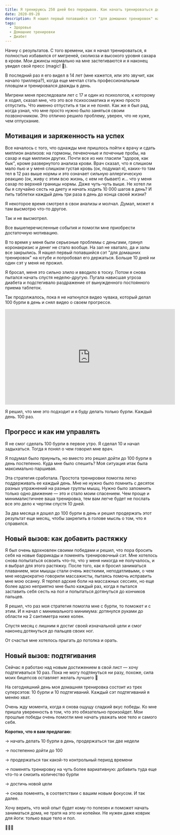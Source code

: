 ```yaml
---
title: Я тренируюсь 250 дней без перерывов. Как начать тренироваться дома с нуля?
date: 2020-09-28
description: Я нашел первый попавшийся сэт "для домашних тренировок" на ютубе и попробовал его держаться. Больше 10 дней ни один сэт у меня не прожил.
tags:
  - Здоровье
  - Домашние тренировки
  - Диабет
---
```

Начну с результатов. С того времени, как я начал тренироваться, я полностью избавился от мигреней, сколиоза и высокого уровня сахара в крови. Мои джинсы нормально на мне застегиваются и я наконец увидел свой пресс (magic! 👀). 

В последний раз я его видел в 14 лет (мне кажется, или это звучит, как начало триллера?), когда еще мечтал стать профессиональным пловцом и тренировался дважды в день. 

Мигрени меня преследовали лет с 17 и один из психологов, к которому я ходил, сказал мне, что это все психосоматика и нужно просто отпустить. Что именно отпустить я так и не понял. Как же я был рад, когда узнал, что мне просто нужно было заняться своим позвоночником. Это отлично решило проблему, уверен, что не хуже, чем отпускание.

## Мотивация и заряженность на успех

Все началось с того, что однажды мне пришлось пойти к врачу и сдать миллион анализов: на гормоны, печеночные и почечные пробы, на сахар и еще миллион других. Почти все из них гласили "здоров, как бык", кроме развернутого анализа крови. Врач сказал, что я слишком мало пью и у меня слишком густая кровь (ок, подумал я), каких-то там тел в 12 раз выше нормы и это означает сильную аллергическую реакцию (ок, живу с этим всю жизнь, с кем не бывает) и... что у меня сахар по верхней границы нормы. Даже чуть-чуть выше. Не хотел ли бы я случайно сесть на диету и начать ходить 10 000 шагов в день? И пить таблетки каждый день три раза в день до конца своей жизни?

Я некоторое время смотрел в свои анализы и молчал. Думал, может я там высмотрю что-то другое. 

Так и не высмотрел.

Все вышеперечисленные события и помогли мне приобрести достаточную мотивацию.

В то время у меня были серьезные проблемы с деньгами, грянул коронакризис и денег не стало вообще. На зал не хватало, да и залы все закрылись. Я нашел первый попавшийся сэт "для домашних тренировок" на ютубе и попробовал его держаться. Больше 10 дней ни один сэт у меня не прожил.

Я бросал, меня это сильно злило и вводило в тоску. Потом я снова пытался начать спустя неделю-другую. Пугала нависшая угроза диабета и подстегивало раздражение от вынужденного постоянного приема таблеток.

Так продолжалось, пока я не наткнулся видео чувака, который делал 100 бурпи в день и снял видео о своем прогрессе.

<iframe width="560" height="315" src="https://www.youtube.com/embed/pnqO8sh7ztc" frameborder="0" allow="accelerometer; autoplay; clipboard-write; encrypted-media; gyroscope; picture-in-picture" allowfullscreen></iframe>

Я решил, что мне это подходит и я буду делать только бурпи. Каждый день. 100 раз.

## Прогресс и как им управлять

Я не смог сделать 100 бурпи в первое утро. Я сделал 10 и начал задыхаться. Тогда я понял о чем говорил мне врач. 

Я подумал было приуныть, но вместо это решил дойти до 100 бурпи в день постепенно. Куда мне было спешить? Моя ситуация итак была максимально паршивая. 

Эта стратегия сработала. Простота тренировки помогла легко поддерживать ее каждый день. Мне не нужно было помнить с десяток разных упражнений на разные группы мышц. Нужно было запомнить только одно движение — это и стало моим спасением. Чем проще и минималистичнее ваша тренировка, тем вам легче будет не послать все это дело к чертям спустя 10 дней.

За два месяца я дошел до 100 бурпи в день и решил продержать этот результат еще месяц, чтобы закрепить в голове мысль о том, что я справился.

## Новый вызов: как добавить растяжку

Я был очень вдохновлен своими победами и решил, что пора бросить себя на новые баррикады и поменять тренировочный сэт. Мне хотелось снова попытаться освоить что-то, что у меня никогда не получалось, и я выбрал для этого растяжку. После того, как я бросил заниматься плаванием, мои мышцы стали очень жесткими, неподатливыми, о чем мне неоднократно говорили массажисты, пытаясь помочь исправить мне мою осанку. Я терпел адские боли на массажных сессиях, но еще более адско неприятно мне было каждый раз, когда я пытался заставить себя сесть на пол и попытаться дотянуться до кончиков пальцев.

Я решил, что раз моя стратегия помогла мне с бурпи, то поможет и с этим. И я начал с минимального минимума: дотянулся руками до области на 2 сантиметра ниже колен.

Спустя месяц с лишним я достиг своей изначальной цели и смог наконец дотянуться до пальцев своих ног.

От счастья мне хотелось прыгать до потолка и орать. 

## Новый вызов: подтягивания

Сейчас я работаю над новым достижением в свой лист — хочу подтягиваться 10 раз. Пока не могу подтянуться ни разу, похоже, сила моих бицепсов оставляет желать лучшего 🙂 

На сегодняшний день моя домашняя тренировка состоит из трех суперсэтов: 10 бурпи и 10 подтягиваний. Каждый сэт подтягиваний я меняю хват. 

Очень жду момента, когда я снова ощущу сладкий вкус победы. Ко мне пришла уверенность в том, что это обязательно произойдет. Мои прошлые победы очень помогли мне начать уважать мое тело и самого себя.

**Коротко, что я вам предлагаю:**

→ начать делать 10 бурпи в день, продержаться так две недели 

→ постепенно дойти до 100

→ продержаться так какой-то контрольный период времени

→ поменять тренировку на чуть более вариативную: добавить туда еще что-то и снизить количество бурпи

→ достичь новой цели

→ снова поменять, в соответствии с вашим новым фокусом. И так далее.

Хочу верить, что мой опыт будет кому-то полезен и поможет начать заниматься дома, не тратя на это ни копейки. Не нужен даже коврик для йоги: только ваше тело и пол.

💪💪💪